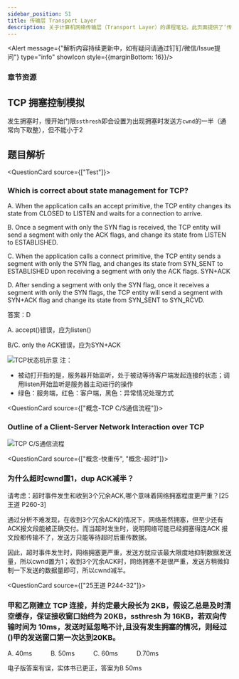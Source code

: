 ```yaml
---
sidebar_position: 51
title: 传输层 Transport Layer
description: 关于计算机网络传输层（Transport Layer）的课程笔记。此页面提供了‘传输层’章节的课件以及‘BBR拥塞控制算法’的相关论文下载，并包含一个TCP拥塞控制模拟的可视化工具，旨在帮助学生深入理解TCP/UDP协议、拥塞控制和服务质量等核心概念。
---
```



<Alert message={"解析内容持续更新中，如有疑问请通过钉钉/微信/Issue提问"} type="info" showIcon style={{marginBottom: 16}}/>

<h3 style={{color: '#006d75', marginTop: 0, marginBottom: 8}}>章节资源</h3>
<GridContainer>
    <FileCard file_type={'pdf'} name={'6 Transport Layer'} size={'5152498'} link={require('@site/assets/slides/6_TransportLayer.pdf').default} />
    <FileCard file_type={'pdf'} name={'BBR拥塞控制算法'} size={'2132938'} link={require('@site/assets/slides/BBR congestion-based congestion control_2016.pdf').default} />
</GridContainer>


## TCP 拥塞控制模拟

发生拥塞时，慢开始门限`ssthresh`即会设置为出现拥塞时发送方`cwnd`的一半（通常向下取整），但不能小于2

<TCPControlSimulation />

## 题目解析

<QuestionCard source={["Test"]}>
### Which is correct about state management for TCP?

A. When the application calls an accept primitive, the TCP entity changes its state from CLOSED to LISTEN and waits for a connection to arrive.

B. Once a segment with only the SYN flag is received, the TCP entity will send a segment with only the ACK flags, and change its state from LISTEN to ESTABLISHED.

C. When the application calls a connect primitive, the TCP entity sends a segment with only the SYN flag, and changes its state from SYN_SENT to ESTABLISHED upon receiving a segment with only the ACK flags. SYN+ACK

D. After sending a segment with only the SYN flag, once it receives a segment with only the SYN flags, the TCP entity will send a segment with SYN+ACK flag and change its state from SYN_SENT to SYN_RCVD.


<Answer>
答案：D

A. accept()错误，应为listen()

B/C. only the ACK错误，应为SYN+ACK

![TCP状态机示意](img/TCP-State.png)
注：

* 被动打开指的是，服务器开始监听，处于被动等待客户端发起连接的状态；调用listen开始监听是服务器主动进行的操作
* 绿色：服务端，红色：客户端，黑色：异常情况处理方式
</Answer>
</QuestionCard>

<QuestionCard source={["概念-TCP C/S通信流程"]}>
### Outline of a Client-Server Network Interaction over TCP
![TCP C/S通信流程](img/TCP-Pipeline.png)
</QuestionCard>

<QuestionCard source={["概念-快重传", "概念-超时"]}>
### 为什么超时cwnd置1，dup ACK减半？
<Answer>
请考虑：超时事件发生和收到3个冗余ACK,哪个意味着网络拥塞程度更严重？[25王道 P260-3]

通过分析不难发现，在收到3个冗余ACK的情况下，网络虽然拥塞，但至少还有ACK报文段能被正确交付。而当超时发生时，说明网络可能已经拥塞得连ACK 报文段都传输不了，发送方只能等待超时后重传数据。

因此，超时事件发生时，网络拥塞更严重，发送方就应该最大限度地抑制数据发送量，所以cwnd置为1；收到3个冗余ACK时，网络拥塞不是很严重，发送方稍微抑制一下发送的数据量即可，所以cwnd减半。
</Answer>
</QuestionCard>

<QuestionCard source={["25王道 P244-32"]}>
### 甲和乙刚建立 TCP 连接，并约定最大段长为 2KB，假设乙总是及时清空缓存，保证接收窗口始终为 20KB，ssthresh 为 16KB，若双向传输时间为 10ms，发送时延忽略不计,且没有发生拥塞的情况，则经过()甲的发送窗口第一次达到20KB。

A. 40ms&emsp;&emsp;&emsp;B. 50ms&emsp;&emsp;&emsp;C. 60ms&emsp;&emsp;&emsp;D.70ms

<Answer>
电子版答案有误，实体书已更正，答案为B 50ms
</Answer>
</QuestionCard>